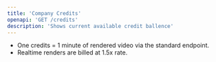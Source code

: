 ```yaml
---
title: 'Company Credits'
openapi: 'GET /credits'
description: 'Shows current available credit ballence'
---
```


<Note>

- One credits = 1 minute of rendered video via the standard endpoint.
- Realtime renders are billed at 1.5x rate.
</Note>